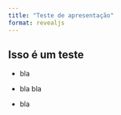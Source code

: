 ```yaml
---
title: "Teste de apresentação"
format: revealjs
---
```


## Isso é um teste

-   bla

-   bla bla

-   bla
